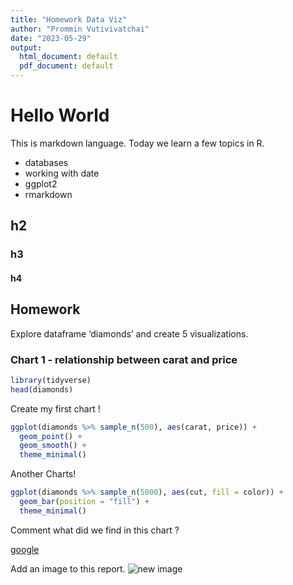 ---
title: "Homework Data Viz"
author: "Prommin Vutivivatchai"
date: "2023-05-29"
output:
  html_document: default
  pdf_document: default
---

# Hello World

This is markdown language. Today we learn a few topics in R.

- databases
- working with date
- ggplot2
- rmarkdown

## h2

### h3

#### h4

## Homework

Explore dataframe 'diamonds' and create 5 visualizations.

### Chart 1 - relationship between carat and price
```{r message=FALSE, warning=FALSE}
library(tidyverse)
head(diamonds)
```

Create my first chart !
```{r}
ggplot(diamonds %>% sample_n(500), aes(carat, price)) +
  geom_point() +
  geom_smooth() +
  theme_minimal()
```

Another Charts!
```{r}
ggplot(diamonds %>% sample_n(5000), aes(cut, fill = color)) +
  geom_bar(position = "fill") +
  theme_minimal()
```

Comment what did we find in this chart ?

[google](https://www.google.com)

Add an image to this report.
![new image](linkhtml)